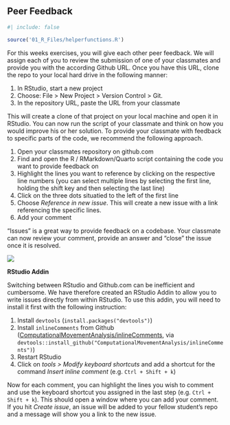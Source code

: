 ## Peer Feedback

```r
#| include: false

source('01_R_Files/helperfunctions.R')
```

For this weeks exercises, you will give each other peer feedback. We will assign each of you to review the submission of one of your classmates and provide you with the according Github URL. Once you have this URL, clone the repo to your local hard drive in the following manner:

1. In RStudio, start a new project
2. Choose: File > New Project > Version Control > Git.
3. In the repository URL, paste the URL from your classmate

This will create a clone of that project on your local machine and open it in RStudio. You can now run the script of your classmate and think on how you would improve his or her solution. To provide your classmate with feedback to specific parts of the code, we recommend the following approach.

1. Open your classmates repository on github.com
2. Find and open the R / RMarkdown/Quarto script containing the code you want to provide feedback on
3. Highlight the lines you want to reference by clicking on the respective line numbers (you can select multiple lines by selecting the first line, holding the shift key and then selecting the last line)
4. Click on the three dots situatied to the left of the first line
5. Choose *Reference in new issue*. This will create a new issue with a link referencing the specific lines.
6. Add your comment

"Issues" is a great way to provide feedback on a codebase. Your classmate can now review your comment, provide an answer and "close" the issue once it is resolved. 

![](https://github.blog/wp-content/uploads/2017/08/29093044-6477ba12-7c56-11e7-9bd2-e6db926d70be.gif?resize=1360%2C600)

**RStudio Addin**

Switching between RStudio and Github.com can be inefficient and cumbersome. We have therefore created an RStudio Addin to allow you to write issues directly from within RStudio. To use this addin, you will need to install it first with the following instruction:
  
1. Install `devtools` (`install.packages("devtools")`)
2. Install `inlineComments` from Github ([ComputationalMovementAnalysis/inlineComments](https://github.com/ComputationalMovementAnalysis/inlineComments), via `devtools::install_github("ComputationalMovementAnalysis/inlineComments")`)
4. Restart RStudio
5. Click on *tools > Modify keyboard shortcuts* and add a shortcut for the command *Insert inline comment* (e.g. `Ctrl + Shift + k`)

Now for each comment, you can highlight the lines you wish to comment and use the keyboard shortcut you assigned in the last step (e.g. `Ctrl + Shift + k`). This should open a window where you can add your comment. If you hit *Create issue*, an issue will be added to your fellow student's repo and a message will show you a link to the new issue.
